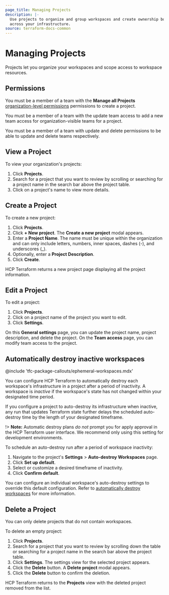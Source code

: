 ```yaml
---
page_title: Managing Projects
description: |-
  Use projects to organize and group workspaces and create ownership boundaries
  across your infrastructure.
source: terraform-docs-common
---
```


# Managing Projects

Projects let you organize your workspaces and scope access to workspace
resources.

## Permissions

You must be a member of a team with the **Manage all Projects**
[organization-level
permissions](/terraform/enterprise/users-teams-organizations/permissions#organization-permissions)
permissions to create a project.

You must be a member of a team with the update team access to add a new team
access for organization-visible teams for a project. 

You must be a member of a team with update and delete permissions to be able to
update and delete teams respectively.

## View a Project

To view your organization's projects:

1.  Click **Projects**.
2.  Search for a project that you want to review by scrolling or searching for a
    project name in the search bar above the project table.
3.  Click on a project's name to view more details.

## Create a Project

To create a new project:

1.  Click **Projects**.
2.  Click **+ New project**. The **Create a new project** modal appears.
3.  Enter a **Project Name**. The name must be unique within the organization and
    can only include letters, numbers, inner spaces, dashes (-), and underscores
    (\_).
4.  Optionally, enter a **Project Description**.
5.  Click **Create**.

HCP Terraform returns a new project page displaying all the project
information.

## Edit a Project

To edit a project:

1.  Click **Projects**.
2.  Click on a project name of the project you want to edit.
3.  Click **Settings**.

On this **General settings** page, you can update the project name, project
description, and delete the project. On the **Team access** page, you can modify
team access to the project. 

## Automatically destroy inactive workspaces

<!-- BEGIN: TFC:only name:pnp-callout -->

@include 'tfc-package-callouts/ephemeral-workspaces.mdx'

<!-- END: TFC:only name:pnp-callout -->

You can configure HCP Terraform to automatically destroy each workspace's
infrastructure in a project after a period of inactivity. A workspace
is _inactive_ if the workspace's state has not changed within your designated
time period.

If you configure a project to auto-destroy its infrastructure when inactive, 
any run that updates Terraform state further delays the scheduled auto-destroy 
time by the length of your designated timeframe.

!> **Note:** Automatic destroy plans _do not_ prompt you for apply approval in the HCP Terraform user interface. We recommend only using this setting for development environments.

To schedule an auto-destroy run after a period of workspace inactivity:

1.  Navigate to the project's **Settings** > **Auto-destroy Workspaces** page.
2.  Click **Set up default**.
3.  Select or customize a desired timeframe of inactivity.
4.  Click **Confirm default**.

You can configure an individual workspace's auto-destroy settings to override
this default configuration. Refer to [automatically destroy workspaces](/terraform/enterprise/workspaces/settings/deletion#automatically-destroy) for more information.

## Delete a Project

You can only delete projects that do not contain workspaces.

To delete an empty project:

1.  Click **Projects**.
2.  Search for a project that you want to review by scrolling down the table or
    searching for a project name in the search bar above the project table.
3.  Click **Settings**. The settings view for the selected project appears.
4.  Click the **Delete** button. A **Delete project** modal appears.
5.  Click the **Delete** button to confirm the deletion.

HCP Terraform returns to the **Projects** view with the deleted project
removed from the list.
